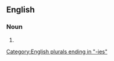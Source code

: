 ==English==

===Noun===
{{head|en|noun form}}

# {{plural of|phenocopy|lang=en}}

[[Category:English plurals ending in "-ies"]]